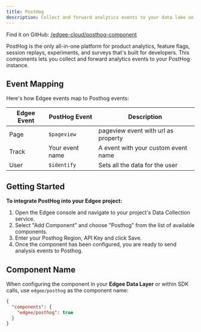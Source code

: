 ```yaml
---
title: PostHog
description: Collect and forward analytics events to your data lake on PostHog.
---
```



<EdgeeSdk />

Find it on GitHub: [<Icon icon="github" iconType="solid" /> /edgee-cloud/posthog-component](https://github.com/edgee-cloud/posthog-component)

PostHog is the only all-in-one platform for product analytics, feature flags, session replays, experiments, and surveys that's built for developers.
This components lets you collect and forward analytics events to your PostHog instance.

## Event Mapping

Here's how Edgee events map to Posthog events:

| Edgee Event | PostHog Event | Description |
|-------------|----------------|-------------|
| Page        | `$pageview` | pageview event with url as property |
| Track       | Your event name | A event with your custom event name |
| User        | `$identify` | Sets all the data for the user |


## Getting Started

**To integrate PostHog into your Edgee project:**

1. Open the Edgee console and navigate to your project's Data Collection service.
2. Select "Add Component" and choose "Posthog" from the list of available components.
3. Enter your Posthog Region, API Key and click Save. <br />
5. Once the component has been configured, you are ready to send analysis events to Posthog.

## Component Name

When configuring the component in your **Edgee Data Layer** or within SDK calls, use `edgee/posthog` as the component name:

```json
{
  "components": {
    "edgee/posthog": true
  }
}
